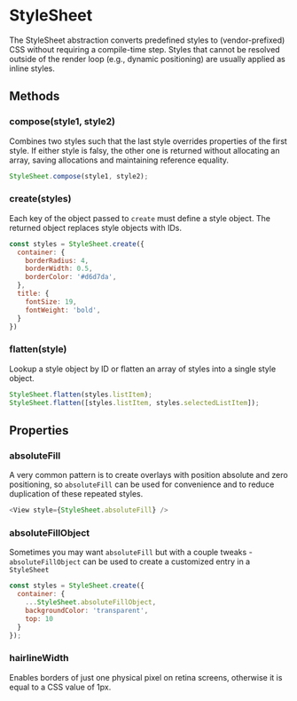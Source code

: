
<Meta title="APIs|StyleSheet" />

# StyleSheet

The StyleSheet abstraction converts predefined styles to (vendor-prefixed) CSS
without requiring a compile-time step. Styles that cannot be resolved outside of
the render loop (e.g., dynamic positioning) are usually applied as inline
styles.

## Methods

### compose(style1, style2)

Combines two styles such that the last style overrides properties of the first
style. If either style is falsy, the other one is returned without allocating an
array, saving allocations and maintaining reference equality.

```js
StyleSheet.compose(style1, style2);
```

### create(styles)

Each key of the object passed to `create` must define a style object. The
returned object replaces style objects with IDs.

```js
const styles = StyleSheet.create({
  container: {
    borderRadius: 4,
    borderWidth: 0.5,
    borderColor: '#d6d7da',
  },
  title: {
    fontSize: 19,
    fontWeight: 'bold',
  }
})
```

### flatten(style)

Lookup a style object by ID or flatten an array of styles into a single style
object.

```js
StyleSheet.flatten(styles.listItem);
StyleSheet.flatten([styles.listItem, styles.selectedListItem]);
```

## Properties

### absoluteFill

A very common pattern is to create overlays with position absolute and zero
positioning, so `absoluteFill` can be used for convenience and to reduce
duplication of these repeated styles.

```js
<View style={StyleSheet.absoluteFill} />
```

### absoluteFillObject

Sometimes you may want `absoluteFill` but with a couple tweaks -
`absoluteFillObject` can be used to create a customized entry in a `StyleSheet`

```js
const styles = StyleSheet.create({
  container: {
    ...StyleSheet.absoluteFillObject,
    backgroundColor: 'transparent',
    top: 10
  }
});
```

### hairlineWidth

Enables borders of just one physical pixel on retina screens, otherwise it is
equal to a CSS value of 1px.
